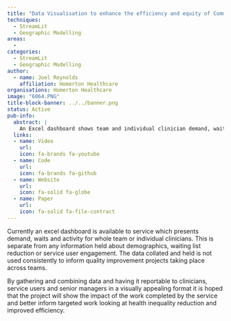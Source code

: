 ```yaml
---
title: "Data Visualisation to enhance the efficiency and equity of Community Rehabilitation Services"
techniques:
  - StreamLit
  - Geographic Modelling
areas:
  -
categories:
  - StreamLit
  - Geographic Modelling
author:
  - name: Joel Reynolds
    affiliation: Homerton Healthcare
organisations: Homerton Healthcare
image: "6064.PNG"
title-block-banner: ../../banner.png
status: Active
pub-info:
  abstract: |
    An Excel dashboard shows team and individual clinician demand, waits, and activity but lacks demographic, waiting list, or engagement data. Inconsistent data use hinders quality improvement. By integrating and visually presenting data to clinicians, service users, and managers, the project aims to highlight service impact, reduce health inequalities, and improve efficiency.
  links:
  - name: Video
    url:
    icon: fa-brands fa-youtube
  - name: Code
    url:
    icon: fa-brands fa-github
  - name: Website
    url:
    icon: fa-solid fa-globe
  - name: Paper
    url:
    icon: fa-solid fa-file-contract
---
```


Currently an excel dashboard is available to service which presents demand, waits and activity for whole team or individual clinicians. This is separate from any information held about demographics, waiting list reduction or service user engagement. The data collated and held is not used consistently to inform quality improvement projects taking place across teams.

By gathering and combining data and having it reportable to clinicians, service users and senior managers in a visually appealing format it is hoped that the project will show the impact of the work completed by the service and better inform targeted work looking at health inequality reduction and improved efficiency.
